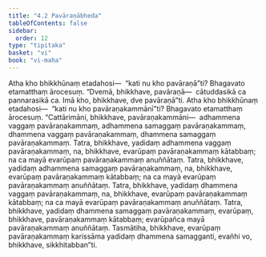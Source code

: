 ```yaml
---
title: "4.2 Pavāraṇābheda"
tableOfContents: false
sidebar:
  order: 12
type: "tipitaka"
basket: "vi"
book: "vi-maha"
---
```



<DynamicBreadcrumb />

<Division number="212" book="vi-maha" bookNo="3" page="224">

<Paragraph number="963" book="vi-maha">
Atha kho bhikkhūnaṃ etadahosi—  “kati nu kho pavāraṇā”ti? Bhagavato etamatthaṃ ārocesuṃ. “Dvemā, bhikkhave, pavāraṇā—  cātuddasikā ca pannarasikā ca. Imā kho, bhikkhave, dve pavāraṇā”ti.
</Paragraph>

<Paragraph number="964" book="vi-maha">
Atha kho bhikkhūnaṃ etadahosi—  “kati nu kho pavāraṇakammānī”ti? Bhagavato etamatthaṃ ārocesuṃ. “Cattārimāni, bhikkhave, pavāraṇakammāni—  adhammena vaggaṃ pavāraṇakammaṃ, adhammena samaggaṃ pavāraṇakammaṃ, dhammena vaggaṃ pavāraṇakammaṃ, dhammena samaggaṃ pavāraṇakammaṃ. Tatra, bhikkhave, yadidaṃ adhammena vaggaṃ pavāraṇakammaṃ, na, bhikkhave, evarūpaṃ pavāraṇakammaṃ kātabbaṃ; na ca mayā evarūpaṃ pavāraṇakammaṃ anuññātaṃ. Tatra, bhikkhave, yadidaṃ adhammena samaggaṃ pavāraṇakammaṃ, na, bhikkhave, evarūpaṃ pavāraṇakammaṃ kātabbaṃ; na ca mayā evarūpaṃ pavāraṇakammaṃ anuññātaṃ. Tatra, bhikkhave, yadidaṃ dhammena vaggaṃ pavāraṇakammaṃ, na, bhikkhave, evarūpaṃ pavāraṇakammaṃ kātabbaṃ; na ca mayā evarūpaṃ pavāraṇakammaṃ anuññātaṃ. Tatra, bhikkhave, yadidaṃ dhammena samaggaṃ pavāraṇakammaṃ, evarūpaṃ, bhikkhave, pavāraṇakammaṃ kātabbaṃ; evarūpañca mayā pavāraṇakammaṃ anuññātaṃ. Tasmātiha, bhikkhave, evarūpaṃ pavāraṇakammaṃ karissāma yadidaṃ dhammena samagganti, evañhi vo, bhikkhave, sikkhitabban”ti.
</Paragraph>
</Division>